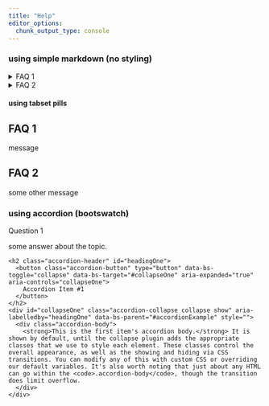 ```yaml
---
title: "Help"
editor_options: 
  chunk_output_type: console
---
```


### using simple markdown (no styling)

<details>
<summary>FAQ 1</summary>
Content
</details>


<details>
<summary>FAQ 2</summary>
Content
</details>

#### using tabset pills

::: {.nav-pills}
::: {.panel-tabset}

## FAQ 1

message

## FAQ 2

some other message

:::
:::



### using accordion (bootswatch)



::::: {.accordion-item}

::: {.accordion-header #faq1}
::: {.accordion-button}
Question 1
:::
:::

::: {.accordion-collapse #collapse1}
::: {.accordion-body}
some answer about the topic.
:::
:::

:::::


<div class="accordion" id="accordionExample">
  <div class="accordion-item">
  
    <h2 class="accordion-header" id="headingOne">
      <button class="accordion-button" type="button" data-bs-toggle="collapse" data-bs-target="#collapseOne" aria-expanded="true" aria-controls="collapseOne">
        Accordion Item #1
      </button>
    </h2>
    <div id="collapseOne" class="accordion-collapse collapse show" aria-labelledby="headingOne" data-bs-parent="#accordionExample" style="">
      <div class="accordion-body">
        <strong>This is the first item's accordion body.</strong> It is shown by default, until the collapse plugin adds the appropriate classes that we use to style each element. These classes control the overall appearance, as well as the showing and hiding via CSS transitions. You can modify any of this with custom CSS or overriding our default variables. It's also worth noting that just about any HTML can go within the <code>.accordion-body</code>, though the transition does limit overflow.
      </div>
    </div>
    
  </div>
</div>





